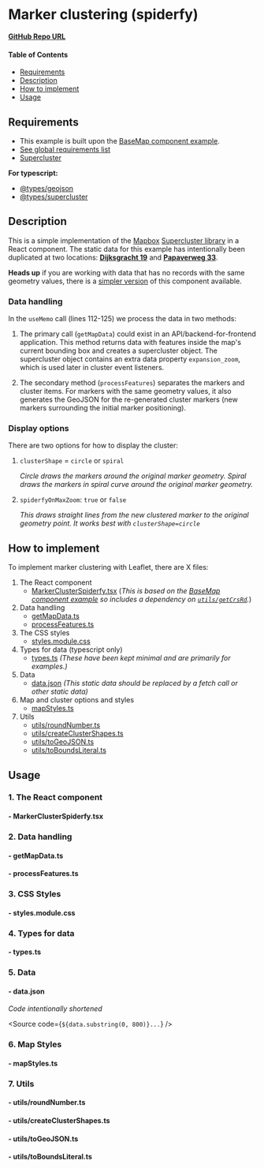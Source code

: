 
<Meta of={MarkerClusterSpiderfyStories} />

# Marker clustering (spiderfy)

**[GitHub Repo URL](https://github.com/Amsterdam/ee-react-map-demos/tree/main/src/pages/MarkerCluster)**

#### Table of Contents

- [Requirements](#requirements)
- [Description](#description)
- [How to implement](#how-to-implement)
- [Usage](#usage)

## Requirements

- This example is built upon the [BaseMap component example](../?path=/docs/react-baselayer--docs).
- [See global requirements list](../?path=/docs/global-requirements--docs)
- [Supercluster](https://www.npmjs.com/package/supercluster)

**For typescript:**

- [@types/geojson](https://www.npmjs.com/package/@types/geojson)
- [@types/supercluster](https://www.npmjs.com/package/@types/supercluster)

## Description

This is a simple implementation of the [Mapbox](https://www.mapbox.com/) [Supercluster library](https://github.com/mapbox/supercluster) in a React component. The static data for this example has intentionally been duplicated at two locations: **[Dijksgracht 19](https://data.amsterdam.nl/data/bag/nummeraanduiding/0363200000450029?center=52.3757212%2C4.9183681&term=Dijksgracht+19%2C+1019BT+Amsterdam&zoom=14)** and **[Papaverweg 33](https://data.amsterdam.nl/data/bag/nummeraanduiding/0363200000411392?center=52.3957353%2C4.9069465&term=Papaverweg+33%2C+1032KE+Amsterdam&zoom=14)**.

**Heads up** if you are working with data that has no records with the same geometry values, there is a [simpler version](../?path=/story/react-markercluster--default) of this component available.

### Data handling

In the `useMemo` call (lines 112-125) we process the data in two methods:

1. The primary call (`getMapData`) could exist in an API/backend-for-frontend application. This method returns data with features inside the map's current bounding box and creates a supercluster object. The supercluster object contains an extra data property `expansion_zoom`, which is used later in cluster event listeners.

2. The secondary method (`processFeatures`) separates the markers and cluster items. For markers with the same geometry values, it also generates the GeoJSON for the re-generated cluster markers (new markers surrounding the initial marker positioning).

### Display options

There are two options for how to display the cluster:
1. `clusterShape` = `circle` or `spiral`

    *Circle draws the markers around the original marker geometry. Spiral draws the markers in spiral curve around the original marker geometry.*

2. `spiderfyOnMaxZoom`: `true` or `false`

    *This draws straight lines from the new clustered marker to the original geometry point. It works best with `clusterShape=circle`*

## How to implement

To implement marker clustering with Leaflet, there are X files:

1. The React component
    - [MarkerClusterSpiderfy.tsx](#--markerclusterspiderfytsx) (*This is based on the [BaseMap component example](../?path=/docs/react-baselayer--docs) so includes a dependency on [`utils/getCrsRd`](../?path=/docs/react-baselayer--docs#1-getcrsrdts).*)
2. Data handling
    - [getMapData.ts](#--getmapdatats)
    - [processFeatures.ts](#--processfeaturests)
3. The CSS styles
    - [styles.module.css](#--stylesmodulecss)
4. Types for data (typescript only)
    - [types.ts](#--typests) *(These have been kept minimal and are primarily for examples.)*
5. Data
    - [data.json](#--datajson) *(This static data should be replaced by a fetch call or other static data)*
6. Map and cluster options and styles
    - [mapStyles.ts](#--mapstylests)
7. Utils
    - [utils/roundNumber.ts](#--utilsroundnumberts)
    - [utils/createClusterShapes.ts](#--utilscreateclustershapests)
    - [utils/toGeoJSON.ts](#--utilstogeojsonts)
    - [utils/toBoundsLiteral.ts](#--utilstoboundsliteralts)

## Usage

### 1. The React component

#### - MarkerClusterSpiderfy.tsx

<Source code={MarkerClusterSpiderfy} />

### 2. Data handling

#### - getMapData.ts

<Source code={getMapData} />

#### - processFeatures.ts

<Source code={processFeatures} />

### 3. CSS Styles

#### - styles.module.css

<Source code={styles} />

### 4. Types for data

#### - types.ts

<Source code={types} />

### 5. Data

#### - data.json

*Code intentionally shortened*

<Source code={`${data.substring(0, 800)}...`} />

### 6. Map Styles

#### - mapStyles.ts

<Source code={mapStyles} />

### 7. Utils

#### - utils/roundNumber.ts

<Source code={roundNumber} />

#### - utils/createClusterShapes.ts

<Source code={createClusterShapes} />

#### - utils/toGeoJSON.ts

<Source code={toGeoJSON} />

#### - utils/toBoundsLiteral.ts

<Source code={toBoundsLiteral} />
